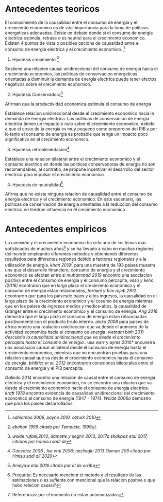 # Antecedentes teoricos 

<!-- 2-3 paginas -->
<!-- > Libros, textos: que muestren una relacion entre las variables a nivel teorico -->
<!-- > Resumir temas relevantes para esta teoria  -->
<!-- > Trabajos previos que mencionen la relacion  -->

El conocimiento de la causalidad entre el consumo de energia y el crecimiento 
economico es de vital importancia para la toma de politicas energeticas adecuadas.
Existe un debate donde si el consumo de energia electrica estimula, retrasa o es neutral
para el crecimiento economico. Existen 4 puntos de vista o posibles opcions de causalidad
entre el consumo de energia electrica y el crecimiento economico. ^[*odhiambo 2009, payne 2010, ozturk 2010*]

1. Hipotesis crecimiento ^[*ebohon 1996 citado por Templete, 1999*]

Sostiene una relacion causal unidireccional del consumo de energia hacia el crecimiento 
economico, las politicas de conservacion energeticas orientadas a disminuir la 
demanda de energia electrica puede tener efectos negativos sobre el crecimiento economico.

2. Hipotesis Conservadora^[*wolde rufael,2010;  damette y seghir 2013; 2017a shakbaz etal 2017, citados por hamisu sadi ali*]

Afirman que la productividad economica estimula el consumo de energia

Establece relacion unidireccional desde el crecimiento economico hacia la demanda 
de energia electrica. Las politicas de conservacion de energia electrica tienen 
un impacto o nulo sobre el crecimiento economico, debido a que el costo de la energia 
es muy pequeno como proporcion del PIB y por lo tanto el consumo de energia es probable 
que tenga un impacto poco significativo en el crecimiento economico.

3. Hipotesis retroalimentacion^[*Gonzalez 2006 ; lee etal 2008; nazlioglu 2013 Osman 206 citado por Hmisu sadi ali 2020*]

Establece una relacion bilateral entre el crecimiento economico y el consumo electrico
en donde las politicas conservadoras de energia no son recomendables, al contratio, 
se propone incentivar el desarrollo del sector electrico para impulsar el crecimiento economico

4. Hipotesis de neutralidad^[*Ameyaw etal 2016 citado por el de arriba*]

Afirma que no existe ninguna relacion de causalidad entre el consumo de energia 
electrica y el crecimiento economico. En este escenario, las politicas de conservacion 
de energia orientadas a la reduccion del consumo electrico no tendran influencia en
el crecimiento economico .



<!-- literatura sobre precios crecimiento consumo -->
<!-- En la literatura para identificar la relacion de precios, consumo energetico y crecimiento economico -->
<!-- tanto en paises desarrollados como en desarrollo. Se menciona a  -->
<!-- *toman y Jenelkova 2003* sostienen que el crecimiento economico es el principal -->
<!-- motor de la demanda de energia, y que unicamente economias avanzadas, con un alto   -->
<!-- grado de capacidad de innovación, pueden disminuir el consumo de energia sin reducir  -->
<!-- el crecimiento economico. -->





# Antecedentes empiricos
 
<!-- 2-3 paginas -->
<!-- investigaciones previas que muestren la relacion de estas variables -->
<!-- centrarse en los  resultados-->

La conexión y el crecimiento económico ha sido uno 
de los temas más sofisticados de muchos años^[Pregunta: Es necesario mencionr el metodo y el resultado de las estimaciones o es sufiente con mencional que la relacion positva o que hubo relacion causal?] y se
ha llevado a cabo en muchas regiones del mundo empleando 
diferentes métodos y obteniendo diferentes resultados para 
diferentes regiones debido a factores regionales y a la 
utilización de energía. *khan 2019*^[Referencias: por el momento no estan automatizadas] para una muestra de 193 paises muestra una 
que el desarrollo financiero, consumo de energia y el crecimiento economico se afectan entre si
*muhammad 2019* encontro una asociacion positiva entre 
el consumo de energia y el consumo percapita, *esso y keho (2016)* econtraron 
que en largo plazo el crecimiento economico y el consumo de energia estan relacionados,
*farhani y ben rejeb 2912* econtraron que para los paisesde bajos y altos ingresos, 
la causalidad en el largo plazo de la crecimiento economico y el cosumo de energia
mientras que en los paises de ingresos medios y medios-altos, la causalidad de 
Granger entre el crecimiento economico y el consumo de energia.
*Ang 2018* demostro que el largo plazo el consumo de energia estan relacionadas positivamente con el producto bruto interno.
*ainko 2008* para paises de africa mostro una realacion unidireccion que va desde el 
aumento de la actividad economica hacia el consumo de energia. *vietnam *binh 2011*
descubrio la causalidad unidireccional que va desde el crecimiento percapita hasta el consumo de energia .
*usa warr y ayres 2010* encunetra una asociacion causal unilateral desde el consumo de 
energia hasta el crecimiento economico, mientras que no encuentran pruebas para una relacion causal que va desde el 
crecimiento economico hasta el consumo de energia. *bildirict et al. 2012* encontraron conexiones bilaterales
entre el consumo de energia y el PIB percapita.




*Galindo 2014* encontro una relacion de causal entre el consumo de energia electrica
y el crecimiento economico, no se encontro una relacion que va desde el crecimiento economico
hacie el consumo de energia electrica. *kraft 1978* encontro evidencia de causalidad 
unidireccional del crecimiento economico al consumo de energia (1947 - 1974). *Wolde 2006a* 
demostro que para los paises desarrollados 